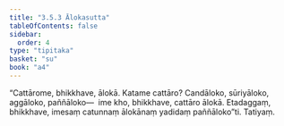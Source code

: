 ```yaml
---
title: "3.5.3 Ālokasutta"
tableOfContents: false
sidebar:
  order: 4
type: "tipitaka"
basket: "su"
book: "a4"
---
```



<DynamicBreadcrumb />

<Division number="143" book="a4" bookNo="15" page="456">

<Paragraph number="886" book="a4">
“Cattārome, bhikkhave, ālokā. Katame cattāro? Candāloko, sūriyāloko, aggāloko, paññāloko—  ime kho, bhikkhave, cattāro ālokā. Etadaggaṃ, bhikkhave, imesaṃ catunnaṃ ālokānaṃ yadidaṃ paññāloko”ti.

</Paragraph>
</Division>

<Paragraph number="887" type="center" book="a4">
Tatiyaṃ.
</Paragraph>